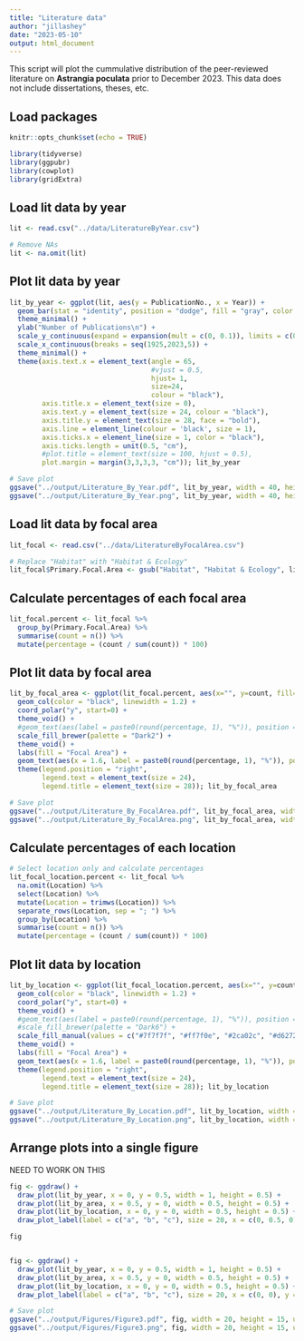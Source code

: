 ```yaml
---
title: "Literature data"
author: "jillashey"
date: "2023-05-10"
output: html_document
---
```


This script will plot the cummulative distribution of the peer-reviewed literature on **Astrangia poculata** prior to December 2023. This data does not include dissertations, theses, etc. 

## Load packages 
```r
knitr::opts_chunk$set(echo = TRUE)

library(tidyverse)
library(ggpubr)
library(cowplot)
library(gridExtra)
```

## Load lit data by year 
```r
lit <- read.csv("../data/LiteratureByYear.csv")

# Remove NAs
lit <- na.omit(lit)
```

## Plot lit data by year 
```r
lit_by_year <- ggplot(lit, aes(y = PublicationNo., x = Year)) +
  geom_bar(stat = "identity", position = "dodge", fill = "gray", color = "black", width = 1, size = 2) +
  theme_minimal() +
  ylab("Number of Publications\n") +
  scale_y_continuous(expand = expansion(mult = c(0, 0.1)), limits = c(0, 6), breaks = seq(0,6,1)) +
  scale_x_continuous(breaks = seq(1925,2023,5)) +
  theme_minimal() +
  theme(axis.text.x = element_text(angle = 65,
                                   #vjust = 0.5,
                                   hjust= 1,
                                   size=24,
                                   colour = "black"),
        axis.title.x = element_text(size = 0),
        axis.text.y = element_text(size = 24, colour = "black"),
        axis.title.y = element_text(size = 28, face = "bold"),
        axis.line = element_line(colour = 'black', size = 1),
        axis.ticks.x = element_line(size = 1, color = "black"),
        axis.ticks.length = unit(0.5, "cm"),
        #plot.title = element_text(size = 100, hjust = 0.5),
        plot.margin = margin(3,3,3,3, "cm")); lit_by_year

# Save plot 
ggsave("../output/Literature_By_Year.pdf", lit_by_year, width = 40, height = 15)
ggsave("../output/Literature_By_Year.png", lit_by_year, width = 40, height = 15)
```



## Load lit data by focal area
```r
lit_focal <- read.csv("../data/LiteratureByFocalArea.csv")

# Replace "Habitat" with "Habitat & Ecology"
lit_focal$Primary.Focal.Area <- gsub("Habitat", "Habitat & Ecology", lit_focal$Primary.Focal.Area)
```

## Calculate percentages of each focal area 
```r
lit_focal.percent <- lit_focal %>%
  group_by(Primary.Focal.Area) %>%
  summarise(count = n()) %>%
  mutate(percentage = (count / sum(count)) * 100)
```

## Plot lit data by focal area 
```r
lit_by_focal_area <- ggplot(lit_focal.percent, aes(x="", y=count, fill=Primary.Focal.Area)) +
  geom_col(color = "black", linewidth = 1.2) +
  coord_polar("y", start=0) + 
  theme_void() +
  #geom_text(aes(label = paste0(round(percentage, 1), "%")), position = position_stack(vjust = 0.5)) +
  scale_fill_brewer(palette = "Dark2") +
  theme_void() +
  labs(fill = "Focal Area") +
  geom_text(aes(x = 1.6, label = paste0(round(percentage, 1), "%")), position = position_stack(vjust = 0.5), size = 10) +
  theme(legend.position = "right", 
        legend.text = element_text(size = 24), 
        legend.title = element_text(size = 28)); lit_by_focal_area

# Save plot 
ggsave("../output/Literature_By_FocalArea.pdf", lit_by_focal_area, width = 20, height = 15, units = c("in"))
ggsave("../output/Literature_By_FocalArea.png", lit_by_focal_area, width = 20, height = 15, units = c("in"))
```

## Calculate percentages of each location
```r
# Select location only and calculate percentages
lit_focal_location.percent <- lit_focal %>%
  na.omit(Location) %>%
  select(Location) %>%
  mutate(Location = trimws(Location)) %>%
  separate_rows(Location, sep = "; ") %>%
  group_by(Location) %>%
  summarise(count = n()) %>%
  mutate(percentage = (count / sum(count)) * 100)
```

## Plot lit data by location 
```r
lit_by_location <- ggplot(lit_focal_location.percent, aes(x="", y=count, fill=Location)) +
  geom_col(color = "black", linewidth = 1.2) +
  coord_polar("y", start=0) + 
  theme_void() +
  #geom_text(aes(label = paste0(round(percentage, 1), "%")), position = position_stack(vjust = 0.5)) +
  #scale_fill_brewer(palette = "Dark6") +
  scale_fill_manual(values = c("#7f7f7f", "#ff7f0e", "#2ca02c", "#d62728", "#9467bd", "#8c564b", "#e377c2", "#1f77b4", "#bcbd22")) +
  theme_void() +
  labs(fill = "Focal Area") +
  geom_text(aes(x = 1.6, label = paste0(round(percentage, 1), "%")), position = position_stack(vjust = 0.5), size = 10) +
  theme(legend.position = "right", 
        legend.text = element_text(size = 24), 
        legend.title = element_text(size = 28)); lit_by_location

# Save plot 
ggsave("../output/Literature_By_Location.pdf", lit_by_location, width = 20, height = 15, units = c("in"))
ggsave("../output/Literature_By_Location.png", lit_by_location, width = 20, height = 15, units = c("in"))
```

## Arrange plots into a single figure

NEED TO WORK ON THIS

```r
fig <- ggdraw() +
  draw_plot(lit_by_year, x = 0, y = 0.5, width = 1, height = 0.5) +
  draw_plot(lit_by_area, x = 0.5, y = 0, width = 0.5, height = 0.5) + 
  draw_plot(lit_by_location, x = 0, y = 0, width = 0.5, height = 0.5) + 
  draw_plot_label(label = c("a", "b", "c"), size = 20, x = c(0, 0.5, 0), y = c(0.5, 0, 0))

fig


fig <- ggdraw() +
  draw_plot(lit_by_year, x = 0, y = 0.5, width = 1, height = 0.5) +
  draw_plot(lit_by_area, x = 0.5, y = 0, width = 0.5, height = 0.5) + 
  draw_plot(lit_by_location, x = 0, y = 0, width = 0.5, height = 0.5) + 
  draw_plot_label(label = c("a", "b", "c"), size = 20, x = c(0, 0), y = c(1, 0.5))

# Save plot 
ggsave("../output/Figures/Figure3.pdf", fig, width = 20, height = 15, units = c("in"))
ggsave("../output/Figures/Figure3.png", fig, width = 20, height = 15, units = c("in"))
```
